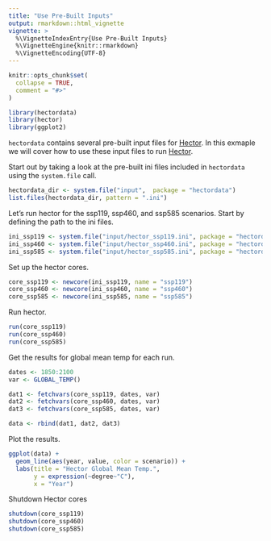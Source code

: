 ```yaml
---
title: "Use Pre-Built Inputs"
output: rmarkdown::html_vignette
vignette: >
  %\VignetteIndexEntry{Use Pre-Built Inputs}
  %\VignetteEngine{knitr::rmarkdown}
  %\VignetteEncoding{UTF-8}
---
```


```r
knitr::opts_chunk$set(
  collapse = TRUE,
  comment = "#>"
)
```

```r
library(hectordata)
library(hector)
library(ggplot2)
```

`hectordata` contains several pre-built input files for [Hector](https://github.com/jgcri/hector). In this exmaple we will cover how to use these input files to run [Hector](https://github.com/jgcri/hector).


Start out by taking a look at the pre-built ini files included in `hectordata` using the `system.file` call. 

```r
hectordata_dir <- system.file("input",  package = "hectordata")
list.files(hectordata_dir, pattern = ".ini")
```



Let's run hector for the ssp119, ssp460, and ssp585 scenarios. Start by defining the path to the ini files. 

```r
ini_ssp119 <- system.file("input/hector_ssp119.ini", package = "hectordata")
ini_ssp460 <- system.file("input/hector_ssp460.ini", package = "hectordata")
ini_ssp585 <- system.file("input/hector_ssp585.ini", package = "hectordata")
```


Set up the hector cores. 

```r
core_ssp119 <- newcore(ini_ssp119, name = "ssp119")
core_ssp460 <- newcore(ini_ssp460, name = "ssp460")
core_ssp585 <- newcore(ini_ssp585, name = "ssp585")
```


Run hector.

```r
run(core_ssp119)
run(core_ssp460)
run(core_ssp585)
```

Get the results for global mean temp for each run. 

```r
dates <- 1850:2100
var <- GLOBAL_TEMP()

dat1 <- fetchvars(core_ssp119, dates, var)
dat2 <- fetchvars(core_ssp460, dates, var)
dat3 <- fetchvars(core_ssp585, dates, var)

data <- rbind(dat1, dat2, dat3)
```


Plot the results.

```r
ggplot(data) + 
  geom_line(aes(year, value, color = scenario)) + 
  labs(title = "Hector Global Mean Temp.", 
       y = expression(~degree~"C"), 
       x = "Year")
```



Shutdown Hector cores 

```r
shutdown(core_ssp119)
shutdown(core_ssp460)
shutdown(core_ssp585)
```

